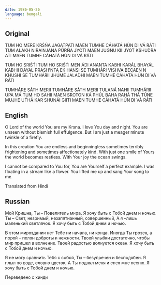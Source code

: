 ```yaml
---
date: 1986-05-26
language: bengali
---
```


## Original

TUM HO MERE KRŚŃA JAGATPATI
MAEN TUMHE CÁHATÁ HÚN DI VÁ RÁTI
TUM ALAKH NIRAINJANA PÚRŃA JYOTI
MAEN JUGNU KII JYOT KSHUDRA ATI
MAEN TUMHE CÁHATÁ HÚN DI VÁ RÁTI

TUM HO SRIŚT́I
TUM HO SRIŚT́I MEN ÁDI ANANTA
KABHI KARÁL BHAYÁL KABHII DAYAL PRASH'NTA
EK HANSI SE TUMHÁRI VISHVA BECAEN N
KHUSHI SE TUMHÁRII JHÚME JALADHI
MAEN TUMHE CÁHATÁ HÚN DI VÁ RÁTI

TUMHÁRE SÁTH MERII
TUMHÁRE SÁTH MERII TULANÁ NAHII
TUMHÁRII UPA MÁ TUM HO SAHII
MAEN SROTON KÁ PHÚL BAHA RAHÁ THÁ
TÚNE MUJHE UT́HÁ KAR SHUNÁI GIITI
MAEN TUMHE CÁHATÁ HÚN DI VÁ RÁTI

## English

O Lord of the world You are my Krsna.
I love You day and night.
You are unseen without blemish full effulgence.
But I am just a meager minute twinkle of a firefly.

In this creation
You are endless and beginningless
sometimes terribly frightening
and sometimes affectionately kind.
With just one smile of Yours the world
becomes restless.
With Your joy the ocean swings.

I cannot be compared to You
for, You are Yourself a perfect example.
I was floating in a stream like a flower.
You lifted me up and sang Your song to me.

Translated from Hindi

## Russian

Мой Кришна, Ты – Повелитель мира.
Я хочу быть с Тобой днем и ночью.
Ты – Свет, незримый, незапятнанный,
совершенный,
А я –лишь маленький светлячок.
Я хочу быть с Тобой днем и ночью.

В этом мироздании нет Тебе ни начала,
ни конца.
Иногда Ты грозен,
а порой – полон доброты и нежности.
Твоей улыбки достаточно,
чтобы мир пришел в волнение.
Твоей радостью волнуется океан.
Я хочу быть с Тобой днем и ночью.

Я не могу сравнить Тебя с собой,
Ты – безупречен и бесподобен.
Я плыл по воде, словно цветок,
А Ты поднял меня и спел мне песню.
Я хочу быть с Тобой днем и ночью.

Переведено с хинди
